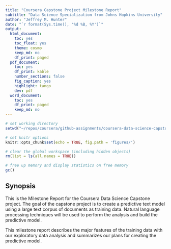 ```yaml
---
title: "Coursera Capstone Project Milestone Report"
subtitle: "Data Science Specialization from Johns Hopkins University"
author: "Jeffrey M. Hunter"
date: "`r format(Sys.time(), '%d %B, %Y')`"
output:
  html_document:
    toc: yes
    toc_float: yes
    theme: cosmo
    keep_md: no
    df_print: paged
  pdf_document:
    toc: yes
    df_print: kable
    number_sections: false
    fig_caption: yes
    highlight: tango
    dev: pdf
  word_document:
    toc: yes
    df_print: paged
    keep_md: no
---
```


```r
# set working directory
setwd("~/repos/coursera/github-assignments/coursera-data-science-capstone/milestone-report")

# set knitr options
knitr::opts_chunk$set(echo = TRUE, fig.path = 'figures/')

# clear the global workspace (including hidden objects)
rm(list = ls(all.names = TRUE))

# free up memory and display statistics on free memory
gc()
```

## Synopsis

This is the Milestone Report for the Coursera Data Science Capstone project.
The goal of the capstone project is to create a predictive text model using a
large text corpus of documents as training data. Natural language processing
techniques will be used to perform the analysis and build the predictive model.

This milestone report describes the major features of the training data with
our exploratory data analysis and summarizes our plans for creating the
predictive model.
